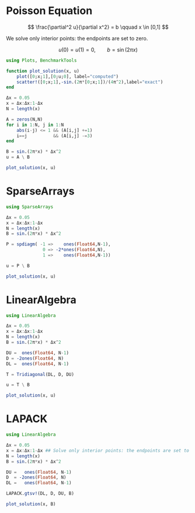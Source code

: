 # Poisson Equation

$$
\frac{\partial^2 u}{\partial x^2} = b  \qquad x \in [0,1]
$$

We solve only interior points: the endpoints are set to zero.

$$
u(0) = u(1) = 0, \qquad b = \sin(2\pi x)
$$

```julia
using Plots, BenchmarkTools
```

```julia
function plot_solution(x, u)
    plot([0;x;1],[0;u;0], label="computed")
    scatter!([0;x;1],-sin.(2π*[0;x;1])/(4π^2),label="exact")
end
```

```julia
Δx = 0.05
x = Δx:Δx:1-Δx 
N = length(x)
```

```julia
A = zeros(N,N)
for i in 1:N, j in 1:N
    abs(i-j) <= 1 && (A[i,j] +=1)
    i==j          && (A[i,j] -=3)
end
```

```julia
B = sin.(2π*x) * Δx^2
u = A \ B
```

```julia
plot_solution(x, u)
```

# SparseArrays

```julia
using SparseArrays
```

```julia
Δx = 0.05
x = Δx:Δx:1-Δx 
N = length(x)
B = sin.(2π*x) * Δx^2
```

```julia
P = spdiagm( -1 =>    ones(Float64,N-1),
              0 => -2*ones(Float64,N),
              1 =>    ones(Float64,N-1))
```

```julia
u = P \ B
```

```julia
plot_solution(x, u)
```

# LinearAlgebra

```julia
using LinearAlgebra
```

```julia
Δx = 0.05
x = Δx:Δx:1-Δx 
N = length(x)
B = sin.(2π*x) * Δx^2
```

```julia
DU =  ones(Float64, N-1)
D = -2ones(Float64, N)
DL =  ones(Float64, N-1)
```

```julia
T = Tridiagonal(DL, D, DU)
```

```julia
u = T \ B
```

```julia
plot_solution(x, u)
```

# LAPACK

```julia
using LinearAlgebra
```

```julia
Δx = 0.05
x = Δx:Δx:1-Δx ## Solve only interior points: the endpoints are set to zero.
N = length(x)
B = sin.(2π*x) * Δx^2
```

```julia
DU =   ones(Float64, N-1)
D  = -2ones(Float64, N)
DL =   ones(Float64, N-1)
```

```julia
LAPACK.gtsv!(DL, D, DU, B)
```

```julia
plot_solution(x, B)
```
